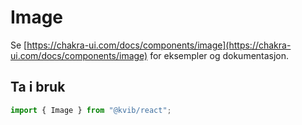 
<Meta title="Komponenter/Image" />

# Image

Se [https://chakra-ui.com/docs/components/image](https://chakra-ui.com/docs/components/image) for eksempler og dokumentasjon.

## Ta i bruk

```jsx
import { Image } from "@kvib/react";
```
